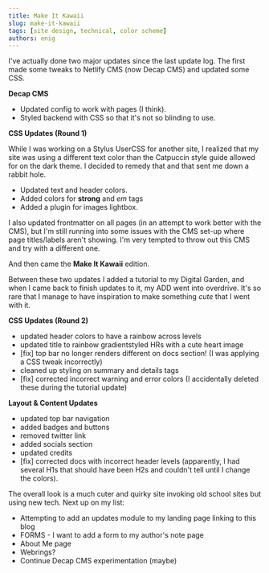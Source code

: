 ```yaml
---
title: Make It Kawaii
slug: make-it-kawaii
tags: [site design, technical, color scheme]
authors: enig
---
```


I've actually done two major updates since the last update log. The first made
some tweaks to Netlify CMS (now Decap CMS) and updated some CSS.

**Decap CMS**

- Updated config to work with pages (I think).
- Styled backend with CSS so that it's not so blinding to use.

**CSS Updates (Round 1)**

While I was working on a Stylus UserCSS for another site, I realized that my
site was using a different text color than the Catpuccin style guide allowed for
on the dark theme. I decided to remedy that and that sent me down a rabbit hole.

- Updated text and header colors.
- Added colors for **strong** and _em_ tags
- Added a plugin for images lightbox.

I also updated frontmatter on all pages (in an attempt to work better with the
CMS), but I'm still running into some issues with the CMS set-up where page
titles/labels aren't showing. I'm very tempted to throw out this CMS and try
with a different one.

And then came the **Make It Kawaii** edition.

Between these two updates I added a tutorial to my Digital Garden, and when I
came back to finish updates to it, my ADD went into overdrive. It's so rare that
I manage to have inspiration to make something _cute_ that I went with it.

**CSS Updates (Round 2)**

- updated header colors to have a rainbow across levels
- updated title to rainbow gradientstyled HRs with a cute heart image
- \[fix] top bar no longer renders different on docs section! (I was applying a
  CSS tweak incorrectly)
- cleaned up styling on summary and details tags
- \[fix] corrected incorrect warning and error colors (I accidentally deleted
  these during the tutorial update)

**Layout & Content Updates**

- updated top bar navigation
- added badges and buttons
- removed twitter link
- added socials section
- updated credits
- \[fix] corrected docs with incorrect header levels (apparently, I had several
  H1s that should have been H2s and couldn't tell until I change the colors).

The overall look is a much cuter and quirky site invoking old school sites but
using new tech. Next up on my list:

- Attempting to add an updates module to my landing page linking to this blog
- FORMS - I want to add a form to my author's note page
- About Me page
- Webrings?
- Continue Decap CMS experimentation (maybe)
